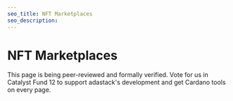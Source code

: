 ```yaml
---
seo_title: NFT Marketplaces
seo_description:
---
```


# NFT Marketplaces

This page is being peer-reviewed and formally verified. Vote for us in Catalyst Fund 12 to support adastack's development and get Cardano tools on every page.
